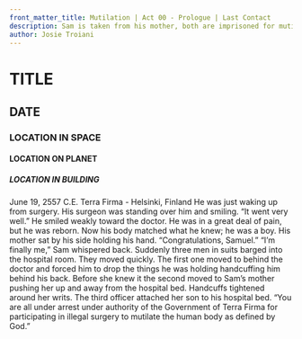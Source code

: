 ```yaml
---
front_matter_title: Mutilation | Act 00 - Prologue | Last Contact
description: Sam is taken from his mother, both are imprisoned for mutilation to the human body.
author: Josie Troiani
---
```

# TITLE

## DATE

### LOCATION IN SPACE

#### LOCATION ON PLANET

##### LOCATION IN BUILDING

June 19, 2557 C.E.
Terra Firma - Helsinki, Finland
He was just waking up from surgery. His surgeon was standing over him and smiling. “It went very well.” He smiled weakly toward the doctor. He was in a great deal of pain, but he was reborn. Now his body matched what he knew; he was a boy.
His mother sat by his side holding his hand. “Congratulations, Samuel.”
“I’m finally me,” Sam whispered back.
Suddenly three men in suits barged into the hospital room. They moved quickly. The first one moved to behind the doctor and forced him to drop the things he was holding handcuffing him behind his back. Before she knew it the second moved to Sam’s mother pushing her up and away from the hospital bed. Handcuffs tightened around her writs. The third officer attached her son to his hospital bed.
“You are all under arrest under authority of the Government of Terra Firma for participating in illegal surgery to mutilate the human body as defined by God.”
